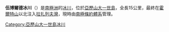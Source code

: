 {{coord|69|20|S|71|35|W|display=title}}

'''伍博爾德冰川'''（{{lang-en|Wubbold Glacier}}）是[[南極洲|南極洲]]的[[冰川|冰川]]，位於[[亞歷山大一世島|亞歷山大一世島]]，全長15公里，最終在[[霍爾特山|霍爾特山]]以北注入[[拉扎列夫灣|拉扎列夫灣]]，現時由[[南極條約體系|南極條約體系]]管理。

{{DEFAULTSORT:Wubbold Glacier}}
[[Category:亞歷山大一世島冰川|Category:亞歷山大一世島冰川]]


{{AlexanderIsland-geo-stub}}